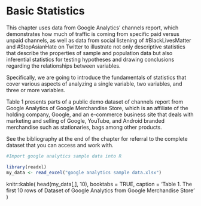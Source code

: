 # Basic Statistics 

This chapter uses data from Google Analytics’ channels report, which demonstrates how much of traffic is coming from specific paid versus unpaid channels, as well as data from social listening of #BlackLivesMatter and #StopAsianHate on Twitter to illustrate not only descriptive statistics that describe the properties of sample and population data but also inferential statistics for testing hypotheses and drawing conclusions regarding the relationships between variables. 

Specifically, we are going to introduce the fundamentals of statistics that cover various aspects of analyzing a single variable, two variables, and three or more variables. 

Table 1 presents parts of a public demo dataset of channels report from Google Analytics of Google Merchandise Store, which is an affiliate of the holding company, Google, and an e-commerce business site that deals with marketing and selling of Google, YouTube, and Android branded merchandise such as stationaries, bags among other products. 

See the bibliography at the end of the chapter for referral to the complete dataset that you can access and work with. 

```r
#Import google analytics sample data into R

library(readxl)
my_data <- read_excel("google analytics sample data.xlsx")

```

knitr::kable(
  head(my_data[,], 10), booktabs = TRUE,
  caption = 'Table 1. The first 10 rows of Dataset of Google Analytics from Google Merchandise Store'
)

